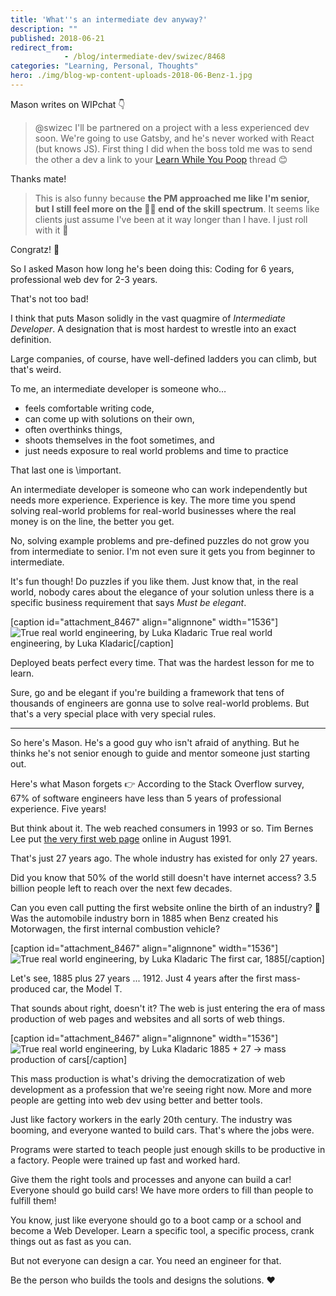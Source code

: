 ```yaml
---
title: 'What''s an intermediate dev anyway?'
description: ""
published: 2018-06-21
redirect_from: 
            - /blog/intermediate-dev/swizec/8468
categories: "Learning, Personal, Thoughts"
hero: ./img/blog-wp-content-uploads-2018-06-Benz-1.jpg
---
```

Mason writes on WIPchat 👇



> @swizec I&#x27;ll be partnered on a project with a less experienced dev soon. We&#x27;re going to use Gatsby, and he&#x27;s never worked with React (but knows JS). First thing I did when the boss told me was to send the other a dev a link to your [Learn While You Poop](https://twitter.com/Swizec/status/981932124231024640) thread 😊



Thanks mate!



> This is also funny because **the PM approached me like I&#x27;m senior, but I still feel more on the 🍼👶 end of the skill spectrum**. It seems like clients just assume I&#x27;ve been at it way longer than I have. I just roll with it 😬



Congratz! 👏



So I asked Mason how long he&#x27;s been doing this: Coding for 6 years, professional web dev for 2-3 years.



That&#x27;s not too bad!



I think that puts Mason solidly in the vast quagmire of _Intermediate Developer_. A designation that is most hardest to wrestle into an exact definition.



Large companies, of course, have well-defined ladders you can climb, but that&#x27;s weird.



To me, an intermediate developer is someone who…



- feels comfortable writing code,
- can come up with solutions on their own,
- often overthinks things,
- shoots themselves in the foot sometimes, and
- just needs exposure to real world problems and time to practice



That last one is \\important.



An intermediate developer is someone who can work independently but needs more experience. Experience is key. The more time you spend solving real-world problems for real-world businesses where the real money is on the line, the better you get.



No, solving example problems and pre-defined puzzles do not grow you from intermediate to senior. I&#x27;m not even sure it gets you from beginner to intermediate.



It&#x27;s fun though! Do puzzles if you like them. Just know that, in the real world, nobody cares about the elegance of your solution unless there is a specific business requirement that says _Must be elegant_.



\[caption id=&quot;attachment_8467&quot; align=&quot;alignnone&quot; width=&quot;1536&quot;]![True real world engineering, by Luka Kladaric](./img/blog-wp-content-uploads-2018-06-realworldengineering.jpg) True real world engineering, by Luka Kladaric\[/caption]



Deployed beats perfect every time. That was the hardest lesson for me to learn.



Sure, go and be elegant if you&#x27;re building a framework that tens of thousands of engineers are gonna use to solve real-world problems. But that&#x27;s a very special place with very special rules.



* * *



So here&#x27;s Mason. He&#x27;s a good guy who isn&#x27;t afraid of anything. But he thinks he&#x27;s not senior enough to guide and mentor someone just starting out.



Here&#x27;s what Mason forgets 👉 According to the Stack Overflow survey, 67% of software engineers have less than 5 years of professional experience. Five years!



But think about it. The web reached consumers in 1993 or so. Tim Bernes Lee put [the very first web page](http://info.cern.ch/hypertext/WWW/TheProject.html) online in August 1991.



That&#x27;s just 27 years ago. The whole industry has existed for only 27 years.



Did you know that 50% of the world still doesn&#x27;t have internet access? 3.5 billion people left to reach over the next few decades.



Can you even call putting the first website online the birth of an industry? 🤔 Was the automobile industry born in 1885 when Benz created his Motorwagen, the first internal combustion vehicle?



\[caption id=&quot;attachment_8467&quot; align=&quot;alignnone&quot; width=&quot;1536&quot;]![True real world engineering, by Luka Kladaric](./img/blog-wp-content-uploads-2018-06-Benz-1.jpg) The first car, 1885\[/caption]



Let&#x27;s see, 1885 plus 27 years ... 1912. Just 4 years after the first mass-produced car, the Model T.



That sounds about right, doesn&#x27;t it? The web is just entering the era of mass production of web pages and websites and all sorts of web things.



\[caption id=&quot;attachment_8467&quot; align=&quot;alignnone&quot; width=&quot;1536&quot;]![True real world engineering, by Luka Kladaric](./img/blog-wp-content-uploads-2018-06-2560px-1925_Ford_Model_T_touring-1024x768.jpg) 1885 + 27 → mass production of cars\[/caption]



This mass production is what&#x27;s driving the democratization of web development as a profession that we&#x27;re seeing right now. More and more people are getting into web dev using better and better tools.



Just like factory workers in the early 20th century. The industry was booming, and everyone wanted to build cars. That&#x27;s where the jobs were.



Programs were started to teach people just enough skills to be productive in a factory. People were trained up fast and worked hard.



Give them the right tools and processes and anyone can build a car! Everyone should go build cars! We have more orders to fill than people to fulfill them!



You know, just like everyone should go to a boot camp or a school and become a Web Developer. Learn a specific tool, a specific process, crank things out as fast as you can.



But not everyone can design a car. You need an engineer for that.



Be the person who builds the tools and designs the solutions. ❤️
